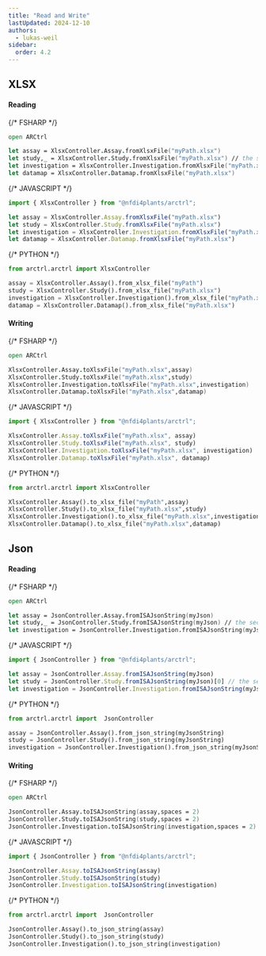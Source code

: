 ```yaml
---
title: "Read and Write"
lastUpdated: 2024-12-10
authors:
  - lukas-weil
sidebar:
  order: 4.2
---
```



## XLSX

#### Reading

<Tabs syncKey="pl">

{/* FSHARP */}
<TabItem label="FSharp" icon='seti:'>

```fsharp
open ARCtrl

let assay = XlsxController.Assay.fromXlsxFile("myPath.xlsx")
let study,_ = XlsxController.Study.fromXlsxFile("myPath.xlsx") // the second value are registered assays
let investigation = XlsxController.Investigation.fromXlsxFile("myPath.xlsx")
let datamap = XlsxController.Datamap.fromXlsxFile("myPath.xlsx")
```
</TabItem>


{/* JAVASCRIPT */}
<TabItem label="Javascript" icon='seti:javascript'>
```js
import { XlsxController } from "@nfdi4plants/arctrl";

let assay = XlsxController.Assay.fromXlsxFile("myPath.xlsx")
let study = XlsxController.Study.fromXlsxFile("myPath.xlsx")
let investigation = XlsxController.Investigation.fromXlsxFile("myPath.xlsx")
let datamap = XlsxController.Datamap.fromXlsxFile("myPath.xlsx")
```
</TabItem>


{/* PYTHON */}
<TabItem label="Python" icon='seti:python'>
```py
from arctrl.arctrl import XlsxController

assay = XlsxController.Assay().from_xlsx_file("myPath")
study = XlsxController.Study().from_xlsx_file("myPath.xlsx")
investigation = XlsxController.Investigation().from_xlsx_file("myPath.xlsx")
datamap = XlsxController.Datamap().from_xlsx_file("myPath.xlsx")
```

</TabItem>
</Tabs>

#### Writing

<Tabs syncKey="pl">

{/* FSHARP */}
<TabItem label="FSharp" icon='seti:'>

```fsharp
open ARCtrl

XlsxController.Assay.toXlsxFile("myPath.xlsx",assay)
XlsxController.Study.toXlsxFile("myPath.xlsx",study)
XlsxController.Investigation.toXlsxFile("myPath.xlsx",investigation)
XlsxController.Datamap.toXlsxFile("myPath.xlsx",datamap)
```
</TabItem>


{/* JAVASCRIPT */}
<TabItem label="Javascript" icon='seti:javascript'>
```js
import { XlsxController } from "@nfdi4plants/arctrl";

XlsxController.Assay.toXlsxFile("myPath.xlsx", assay)
XlsxController.Study.toXlsxFile("myPath.xlsx", study)
XlsxController.Investigation.toXlsxFile("myPath.xlsx", investigation)
XlsxController.Datamap.toXlsxFile("myPath.xlsx", datamap)

```
</TabItem>


{/* PYTHON */}
<TabItem label="Python" icon='seti:python'>
```py
from arctrl.arctrl import XlsxController

XlsxController.Assay().to_xlsx_file("myPath",assay)
XlsxController.Study().to_xlsx_file("myPath.xlsx",study)
XlsxController.Investigation().to_xlsx_file("myPath.xlsx",investigation)
XlsxController.Datamap().to_xlsx_file("myPath.xlsx",datamap)
```

</TabItem>
</Tabs>



## Json

#### Reading

<Tabs syncKey="pl">

{/* FSHARP */}
<TabItem label="FSharp" icon='seti:'>

```fsharp
open ARCtrl

let assay = JsonController.Assay.fromISAJsonString(myJson)
let study,_ = JsonController.Study.fromISAJsonString(myJson) // the second value are registered assays
let investigation = JsonController.Investigation.fromISAJsonString(myJson)
```
</TabItem>


{/* JAVASCRIPT */}
<TabItem label="Javascript" icon='seti:javascript'>
```js
import { JsonController } from "@nfdi4plants/arctrl";

let assay = JsonController.Assay.fromISAJsonString(myJson)
let study = JsonController.Study.fromISAJsonString(myJson)[0] // the second value are registered assays
let investigation = JsonController.Investigation.fromISAJsonString(myJson)
```
</TabItem>


{/* PYTHON */}
<TabItem label="Python" icon='seti:python'>
```py
from arctrl.arctrl import  JsonController

assay = JsonController.Assay().from_json_string(myJsonString)
study = JsonController.Study().from_json_string(myJsonString)
investigation = JsonController.Investigation().from_json_string(myJsonString)
```

</TabItem>
</Tabs>

#### Writing

<Tabs syncKey="pl">

{/* FSHARP */}
<TabItem label="FSharp" icon='seti:'>

```fsharp
open ARCtrl

JsonController.Assay.toISAJsonString(assay,spaces = 2)
JsonController.Study.toISAJsonString(study,spaces = 2)
JsonController.Investigation.toISAJsonString(investigation,spaces = 2)
```
</TabItem>


{/* JAVASCRIPT */}
<TabItem label="Javascript" icon='seti:javascript'>
```js
import { JsonController } from "@nfdi4plants/arctrl";

JsonController.Assay.toISAJsonString(assay)
JsonController.Study.toISAJsonString(study)
JsonController.Investigation.toISAJsonString(investigation)
```
</TabItem>


{/* PYTHON */}
<TabItem label="Python" icon='seti:python'>
```py
from arctrl.arctrl import  JsonController

JsonController.Assay().to_json_string(assay)
JsonController.Study().to_json_string(study)
JsonController.Investigation().to_json_string(investigation)
```

</TabItem>
</Tabs>